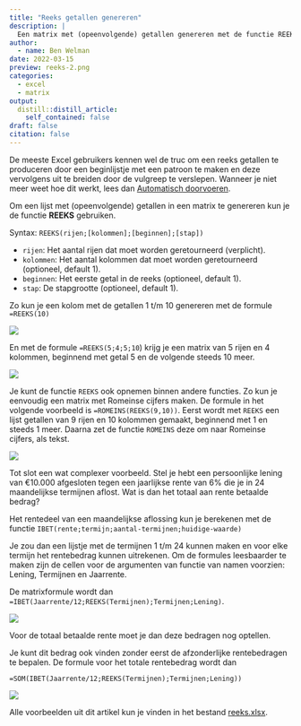 ```yaml
---
title: "Reeks getallen genereren"
description: |
  Een matrix met (opeenvolgende) getallen genereren met de functie REEKS.
author:
  - name: Ben Welman
date: 2022-03-15
preview: reeks-2.png
categories:
  - excel
  - matrix
output:
  distill::distill_article:
    self_contained: false
draft: false
citation: false
---
```


De meeste Excel gebruikers kennen wel de truc om een reeks getallen te produceren door een beginlijstje met een patroon te maken en deze vervolgens uit te breiden door de vulgreep te verslepen. Wanneer je niet meer weet hoe dit werkt, lees dan [Automatisch doorvoeren](https://leerexcel.netlify.app/data.html#data-autofill).

Om een lijst met (opeenvolgende) getallen in een matrix te genereren kun je de functie **REEKS** gebruiken.

Syntax: `REEKS(rijen;[kolommen];[beginnen];[stap])`

+ `rijen`: Het aantal rijen dat moet worden geretourneerd (verplicht).
+ `kolommen`: Het aantal kolommen dat moet worden geretourneerd (optioneel, default 1).
+ `beginnen`: Het eerste getal in de reeks (optioneel, default 1).
+ `stap`: De stapgrootte (optioneel, default 1).

Zo kun je een kolom met de getallen 1 t/m 10 genereren met de formule `=REEKS(10)`

![](reeks-1.png)

En met de formule `=REEKS(5;4;5;10`) krijg je een matrix van 5 rijen en 4 kolommen, beginnend met getal 5 en de volgende steeds 10 meer.

![](reeks-2.png)

Je kunt de functie `REEKS` ook opnemen binnen andere functies. Zo kun je eenvoudig een matrix met Romeinse cijfers maken. De formule in het volgende voorbeeld is 
`=ROMEINS(REEKS(9,10))`. Eerst wordt met `REEKS` een lijst getallen van 9 rijen en 10 kolommen gemaakt, beginnend met 1 en steeds 1 meer. Daarna zet de functie `ROMEINS` deze om naar Romeinse cijfers, als tekst.

![](reeks-romeins.png)

Tot slot een wat complexer voorbeeld. Stel je hebt een persoonlijke lening van €10.000 afgesloten tegen een jaarlijkse rente van 6% die je in 24 maandelijkse termijnen aflost. Wat is dan het totaal aan rente betaalde bedrag? <!--Inspiratiebron: "Excel Dynamic Arrays, 2ed, Bill Jelen, Hfst 7) -->

Het rentedeel van een maandelijkse aflossing kun je berekenen met de functie `IBET(rente;termijn;aantal-termijnen;huidige-waarde)`

Je zou dan een lijstje met de termijnen 1 t/m 24 kunnen maken en voor elke termijn het rentebedrag kunnen uitrekenen. Om de formules leesbaarder te maken zijn de cellen voor de argumenten van functie van namen voorzien: Lening, Termijnen en Jaarrente.

De matrixformule wordt dan `=IBET(Jaarrente/12;REEKS(Termijnen);Termijnen;Lening)`.

![](maandrentes.png)

Voor de totaal betaalde rente moet je dan deze bedragen nog optellen.

Je kunt dit bedrag ook vinden zonder eerst de afzonderlijke rentebedragen te bepalen. De formule voor het totale rentebedrag wordt dan

`=SOM(IBET(Jaarrente/12;REEKS(Termijnen);Termijnen;Lening))`

![](rente-totaal.png)

Alle voorbeelden uit dit artikel kun je vinden in het bestand [reeks.xlsx](reeks.xlsx).
